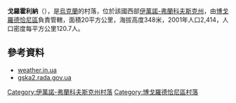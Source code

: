 {{coord|48|45|56|N|24|34|57|E|scale:30000|display=title}}

'''戈羅霍利納'''（{{lang-uk|Горохолина}}），是[[烏克蘭|烏克蘭]]的村落，位於該國西部[[伊萬諾-弗蘭科夫斯克州|伊萬諾-弗蘭科夫斯克州]]，由[[博戈羅德恰尼區|博戈羅德恰尼區]]負責管轄，面積20平方公里，海拔高度348米，2001年人口2,414，人口密度每平方公里120.7人。

==參考資料==
*[http://weather.in.ua/ua/ivano-frankovskaja/5704 weather.in.ua] {{Wayback|url=http://weather.in.ua/ua/ivano-frankovskaja/5704 |date=20160305080143 }}
*[http://gska2.rada.gov.ua/pls/z7502/A005?rdat1=12.10.2010&rf7571=13178 gska2.rada.gov.ua]{{dead link|date=2018年3月 |bot=InternetArchiveBot |fix-attempted=yes }}

{{DEFAULTSORT:Горохолина}}
[[Category:伊萬諾-弗蘭科夫斯克州村落|Category:伊萬諾-弗蘭科夫斯克州村落]]
[[Category:博戈羅德恰尼區村落|Category:博戈羅德恰尼區村落]]


{{IvanoFrankivsk-geo-stub}}